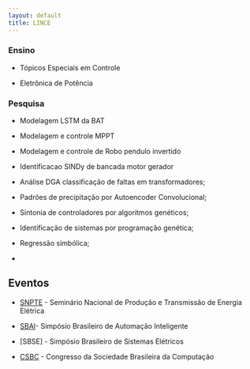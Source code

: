 ```yaml
---
layout: default
title: LINCE
---
```


### Ensino

- Tópicos Especiais em Controle

- Eletrônica de Potência

### Pesquisa

- Modelagem LSTM da BAT

- Modelagem e controle MPPT

- Modelagem e controle de Robo pendulo invertido

- Identificacao SINDy de bancada motor gerador

- Análise DGA classificação de faltas em transformadores;

- Padrões de precipitação por Autoencoder Convolucional;

- Sintonia de controladores por algoritmos genéticos;

- Identificação de sistemas por programação genética;

- Regressão simbólica;
- 

## Eventos

- [SNPTE](https://xxviisnptee.com.br/) - Seminário Nacional de Produção e Transmissão de Energia Elétrica

- [SBAI](https://sbai2023.com.br/)- Simpósio Brasileiro de Automação Inteligente

- [SBSE] - Simpósio Brasileiro de Sistemas Elétricos

- [CSBC](https://csbc.sbc.org.br/2023/) - Congresso da Sociedade Brasileira da Computação

